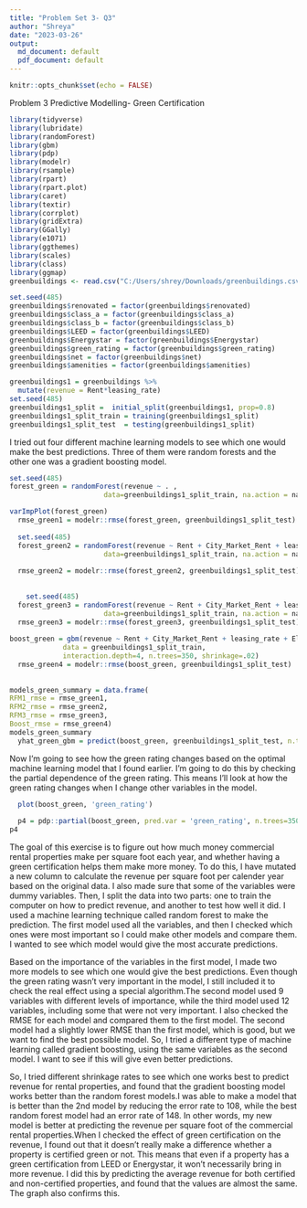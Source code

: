 ---
title: "Problem Set 3- Q3"
author: "Shreya"
date: "2023-03-26"
output:
  md_document: default
  pdf_document: default
---
```{r setup, include=FALSE}
knitr::opts_chunk$set(echo = FALSE)
```

Problem 3 Predictive Modelling- Green Certification

```{r , echo=FALSE, message=FALSE, warning=FALSE, results='hide'}
library(tidyverse)
library(lubridate)
library(randomForest)
library(gbm)
library(pdp)
library(modelr)
library(rsample)
library(rpart)
library(rpart.plot)
library(caret)
library(textir)
library(corrplot)
library(gridExtra)
library(GGally)
library(e1071)
library(ggthemes)
library(scales)
library(class) 
library(ggmap)
greenbuildings <- read.csv("C:/Users/shrey/Downloads/greenbuildings.csv")
```

```{r, echo=FALSE, message=FALSE, warning=FALSE, results='hide'}
set.seed(485)
greenbuildings$renovated = factor(greenbuildings$renovated)
greenbuildings$class_a = factor(greenbuildings$class_a)
greenbuildings$class_b = factor(greenbuildings$class_b)
greenbuildings$LEED = factor(greenbuildings$LEED)
greenbuildings$Energystar = factor(greenbuildings$Energystar)
greenbuildings$green_rating = factor(greenbuildings$green_rating)
greenbuildings$net = factor(greenbuildings$net)
greenbuildings$amenities = factor(greenbuildings$amenities)

greenbuildings1 = greenbuildings %>%
  mutate(revenue = Rent*leasing_rate)
set.seed(485)
greenbuildings1_split =  initial_split(greenbuildings1, prop=0.8)
greenbuildings1_split_train = training(greenbuildings1_split)
greenbuildings1_split_test  = testing(greenbuildings1_split)


```

I tried out four different machine learning models to see which one would make the best predictions. Three of them were random forests and the other one was a gradient boosting model.

```{r, echo=FALSE, message=FALSE, warning=FALSE}
set.seed(485)
forest_green = randomForest(revenue ~ . ,
                       data=greenbuildings1_split_train, na.action = na.exclude)

varImpPlot(forest_green)
  rmse_green1 = modelr::rmse(forest_green, greenbuildings1_split_test)
  
  set.seed(485)
  forest_green2 = randomForest(revenue ~ Rent + City_Market_Rent + leasing_rate + Electricity_Costs + size + CS_PropertyID + stories + age + green_rating  ,
                       data=greenbuildings1_split_train, na.action = na.exclude)
  
  rmse_green2 = modelr::rmse(forest_green2, greenbuildings1_split_test)  
  
  
    set.seed(485)
  forest_green3 = randomForest(revenue ~ Rent + City_Market_Rent + leasing_rate + Electricity_Costs + size + CS_PropertyID + stories + age + hd_total07  + total_dd_07 + total_dd_07 + green_rating,
                       data=greenbuildings1_split_train, na.action = na.exclude)
  rmse_green3 = modelr::rmse(forest_green3, greenbuildings1_split_test)  
  
boost_green = gbm(revenue ~ Rent + City_Market_Rent + leasing_rate + Electricity_Costs + size + CS_PropertyID + stories +green_rating, 
             data = greenbuildings1_split_train,
             interaction.depth=4, n.trees=350, shrinkage=.02)
  rmse_green4 = modelr::rmse(boost_green, greenbuildings1_split_test)  
  
  
models_green_summary = data.frame(
RFM1_rmse = rmse_green1,
RFM2_rmse = rmse_green2,
RFM3_rmse = rmse_green3,
Boost_rmse = rmse_green4)
models_green_summary
  yhat_green_gbm = predict(boost_green, greenbuildings1_split_test, n.trees=350)
```
Now I'm going to see how the green rating changes based on the optimal machine learning model that I found earlier. I'm going to do this by checking the partial dependence of the green rating. This means I'll look at how the green rating changes when I change other variables in the model.

```{r, echo=FALSE, message=FALSE, warning=FALSE}
  plot(boost_green, 'green_rating')
  
  p4 = pdp::partial(boost_green, pred.var = 'green_rating', n.trees=350)
p4
```
The goal of this exercise is to figure out how much money commercial rental properties make per square foot each year, and whether having a green certification helps them make more money. To do this, I have mutated a new column to calculate the revenue per square foot per calender year based on the original data. I also made sure that some of the variables were dummy variables.
Then, I split the data into two parts: one to train the computer on how to predict revenue, and another to test how well it did. I used a machine learning technique called random forest to make the prediction. The first model used all the variables, and then I checked which ones were most important so I could make other models and compare them. I wanted to see which model would give the most accurate predictions.

Based on the importance of the variables in the first model, I made two more models to see which one would give the best predictions. Even though the green rating wasn't very important in the model, I still included it to check the real effect using a special algorithm.The second model used 9 variables with different levels of importance, while the third model used 12 variables, including some that were not very important. I also checked the RMSE for each model and compared them to the first model. The second model had a slightly lower RMSE than the first model, which is good, but we want to find the best possible model. So, I tried a different type of machine learning called gradient boosting, using the same variables as the second model. I want to see if this will give even better predictions.

So, I tried different shrinkage rates to see which one works best to predict revenue for rental properties, and found that the gradient boosting model works better than the random forest models.I was able to make a model that is better than the 2nd model by reducing the error rate to 108, while the best random forest model had an error rate of 148. In other words, my new model is better at predicting the revenue per square foot of the commercial rental properties.When I checked the effect of green certification on the revenue, I found out that it doesn't really make a difference whether a property is certified green or not. This means that even if a property has a green certification from LEED or Energystar, it won't necessarily bring in more revenue. I did this by predicting the average revenue for both certified and non-certified properties, and found that the values are almost the same. The graph also confirms this.